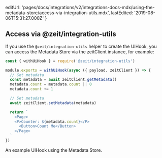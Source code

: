 
  editUrl:
    'pages/docs/integrations/v2/integrations-docs-mdx/using-the-metadata-store/access-via-integration-utils.mdx',
  lastEdited: '2019-08-06T15:31:27.000Z'
}

## Access via @zeit/integration-utils

If you use the `@zeit/integration-utils` helper to create the UIHook, you can access the Metadata Store via the zeitClient instance, for example:

```js
const { withUiHook } = require('@zeit/integration-utils')

module.exports = withUiHook(async ({ payload, zeitClient }) => {
  // Get metadata
  const metadata = await zeitClient.getMetadata()
  metadata.count = metadata.count || 0
  metadata.count += 1

  // Set metadata
  await zeitClient.setMetadata(metadata)

  return `
    <Page>
    <P>Counter: ${metadata.count}</P>
      <Button>Count Me</Button>
    </Page>
  `
})
```

<Caption>An example UIHook using the Metadata Store.</Caption>
